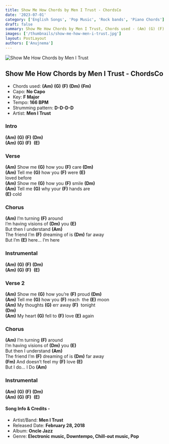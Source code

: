 ```yaml
---
title: Show Me How Chords by Men I Trust - ChordsCo
date: '2023-07-01'
category: ['English Songs', 'Pop Music', 'Rock bands', 'Piano Chords']
draft: false
summary: Show Me How Chords by Men I Trust, Chords used - (Am) (G) (F) (Dm) (Fm), Capo - None, Key - F Major
images: ['/thumbnails/show-me-how-men-i-trust.jpg']
layout: PostLayout
authors: ['Anujnema']
---
```


![Show Me How Chords by Men I Trust](/thumbnails/show-me-how-men-i-trust.jpg)

## Show Me How Chords by Men I Trust - ChordsCo 

- Chords used: **(Am)** **(G)** **(F)** **(Dm)** **(Fm)**
- Capo: **No Capo**
- Key: **F Major**
- Tempo: **166 BPM**
- Strumming pattern: **D-D-D-D**
- Artist: **Men I Trust**

### Intro

**(Am)** **(G)** **(F)** **(Dm)**\
**(Am)** **(G)** **(F)**  **(E)**

### Verse

**(Am)** Show me **(G)** how you **(F)** care **(Dm)**\
**(Am)** Tell me **(G)** how you **(F)** were **(E)**\
loved before\
**(Am)** Show me **(G)** how you **(F)** smile **(Dm)**\
**(Am)** Tell me **(G)** why your **(F)** hands are\
**(E)** cold

### Chorus

**(Am)** I’m turning **(F)** around\
I’m having visions of **(Dm)** you **(E)**\
But then I understand **(Am)**\
The friend I’m **(F)** dreaming of is **(Dm)** far away\
But I’m **(E)** here... I’m here

### Instrumental

**(Am)** **(G)** **(F)** **(Dm)**\
**(Am)** **(G)** **(F)**  **(E)**

### Verse 2

**(Am)** Show me **(G)** how you’re **(F)** proud **(Dm)**\
**(Am)** Tell me **(G)** how you **(F)** reach  the **(E)** moon\
**(Am)** My thoughts **(G)** err away **(F)**  tonight\
**(Dm)**\
**(Am)** My heart **(G)** fell to **(F)** love **(E)** again

### Chorus

**(Am)** I’m turning **(F)** around\
I’m having visions of **(Dm)** you **(E)**\
But then I understand **(Am)**\
The friend I’m **(F)** dreaming of is **(Dm)** far away\
**(Fm)** And doesn’t feel my **(F)** love **(E)**\
But I do... I Do **(Am)**

### Instrumental

**(Am)** **(G)** **(F)** **(Dm)**\
**(Am)** **(G)** **(F)**  **(E)**

#### Song Info & Credits -

- Artist/Band: **Men I Trust**
- Released Date: **February 28, 2018**
- Album: **Oncle Jazz**
- Genre: **Electronic music, Downtempo, Chill-out music, Pop**
